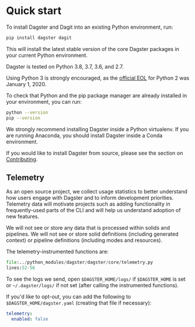 
<DynamicMetaTags
  title="Quick Start | Dagster"
  description="Dagster is a system for building modern data applications."
/>

# Quick start

To install Dagster and Dagit into an existing Python environment, run:

```bash
pip install dagster dagit
```

This will install the latest stable version of the core Dagster packages in your current Python
environment.

Dagster is tested on Python 3.8, 3.7, 3.6, and 2.7.

Using Python 3 is strongly encouraged, as the [official
EOL](https://www.python.org/doc/sunset-python-2/) for Python 2 was January 1, 2020.

To check that Python and the pip package manager are already installed in your environment, you can
run:

```bash
python --version
pip --version
```

We strongly recommend installing Dagster inside a Python virtualenv. If you are running Anaconda,
you should install Dagster inside a Conda environment.

If you would like to install Dagster from source, please see the section on
[Contributing](/community/contributing).

## Telemetry

As an open source project, we collect usage statistics to better understand how users engage with
Dagster and to inform development priorities. Telemetry data will motivate projects such as adding
functionality in frequently-used parts of the CLI and will help us understand adoption of new
features.

We will not see or store any data that is processed within solids and pipelines. We will not see or
store solid definitions (including generated context) or pipeline definitions (including modes and
resources).

The telemetry-instrumented functions are:

```python literalinclude showLines caption=telemetry.py
file:../python_modules/dagster/dagster/core/telemetry.py
lines:52-56
```

To see the logs we send, open `$DAGSTER_HOME/logs/` if `$DAGSTER_HOME` is set or `~/.dagster/logs/`
if not set (after calling the instrumented functions).

If you'd like to opt-out, you can add the following to `$DAGSTER_HOME/dagster.yaml` (creating that
file if necessary):

```yaml
telemetry:
  enabled: false
```
